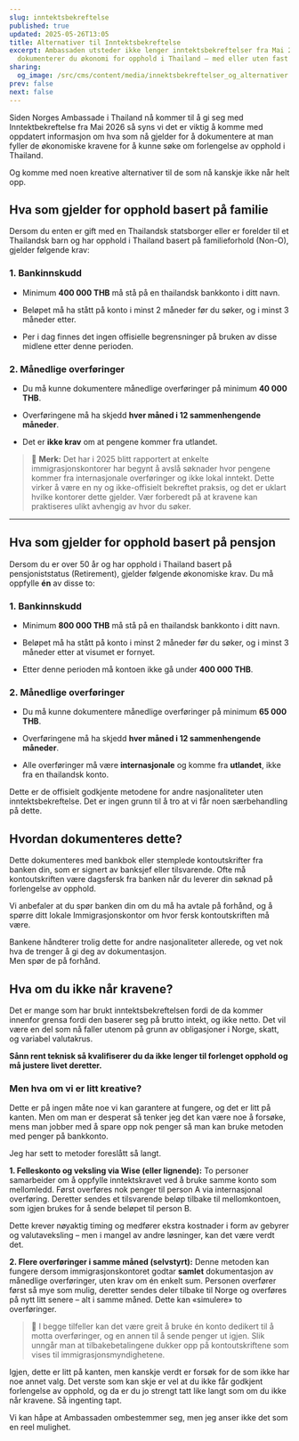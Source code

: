 ```yaml
---
slug: inntektsbekreftelse
published: true
updated: 2025-05-26T13:05
title: Alternativer til Inntektsbekreftelse
excerpt: Ambassaden utsteder ikke lenger inntektsbekreftelser fra Mai 2026. Slik
  dokumenterer du økonomi for opphold i Thailand – med eller uten fast inntekt.
sharing:
  og_image: /src/cms/content/media/innektsbekreftelser_og_alternativer.jpg
prev: false
next: false
---
```

Siden Norges Ambassade i Thailand nå kommer til å gi seg med Inntektbekreftelse fra Mai 2026 så syns vi det er viktig å komme med oppdatert informasjon om hva som nå gjelder for å dokumentere at man fyller de økonomiske kravene for å kunne søke om forlengelse av opphold i Thailand.

Og komme med noen kreative alternativer til de som nå kanskje ikke når helt opp.

## Hva som gjelder for opphold basert på familie

Dersom du enten er gift med en Thailandsk statsborger eller er forelder til et Thailandsk barn og har opphold i Thailand basert på familieforhold (Non-O), gjelder følgende krav:

### 1\. Bankinnskudd

*   Minimum **400 000 THB** må stå på en thailandsk bankkonto i ditt navn.
    
*   Beløpet må ha stått på konto i minst 2 måneder før du søker, og i minst 3 måneder etter.
    
*   Per i dag finnes det ingen offisielle begrensninger på bruken av disse midlene etter denne perioden.
    

### 2\. Månedlige overføringer

*   Du må kunne dokumentere månedlige overføringer på minimum **40 000 THB**.
    
*   Overføringene må ha skjedd **hver måned i 12 sammenhengende måneder**.
    
*   Det er **ikke krav** om at pengene kommer fra utlandet.
    

> 💬 **Merk:** Det har i 2025 blitt rapportert at enkelte immigrasjonskontorer har begynt å avslå søknader hvor pengene kommer fra internasjonale overføringer og ikke lokal inntekt. Dette virker å være en ny og ikke-offisielt bekreftet praksis, og det er uklart hvilke kontorer dette gjelder. Vær forberedt på at kravene kan praktiseres ulikt avhengig av hvor du søker.

* * *

## Hva som gjelder for opphold basert på pensjon

Dersom du er over 50 år og har opphold i Thailand basert på pensjoniststatus (Retirement), gjelder følgende økonomiske krav. Du må oppfylle **én** av disse to:

### 1\. Bankinnskudd

*   Minimum **800 000 THB** må stå på en thailandsk bankkonto i ditt navn.
    
*   Beløpet må ha stått på konto i minst 2 måneder før du søker, og i minst 3 måneder etter at visumet er fornyet.
    
*   Etter denne perioden må kontoen ikke gå under **400 000 THB**.
    

### 2\. Månedlige overføringer

*   Du må kunne dokumentere månedlige overføringer på minimum **65 000 THB**.
    
*   Overføringene må ha skjedd **hver måned i 12 sammenhengende måneder**.
    
*   Alle overføringer må være **internasjonale** og komme fra **utlandet**, ikke fra en thailandsk konto.
    

Dette er de offisielt godkjente metodene for andre nasjonaliteter uten inntektsbekreftelse. Det er ingen grunn til å tro at vi får noen særbehandling på dette.

## Hvordan dokumenteres dette?

Dette dokumenteres med bankbok eller stemplede kontoutskrifter fra banken din, som er signert av banksjef eller tilsvarende. Ofte må kontoutskriften være dagsfersk fra banken når du leverer din søknad på forlengelse av opphold.

Vi anbefaler at du spør banken din om du må ha avtale på forhånd, og å spørre ditt lokale Immigrasjonskontor om hvor fersk kontoutskriften må være.  
  
Bankene håndterer trolig dette for andre nasjonaliteter allerede, og vet nok hva de trenger å gi deg av dokumentasjon.  
Men spør de på forhånd.

## Hva om du ikke når kravene?

Det er mange som har brukt inntektsbekreftelsen fordi de da kommer innenfor grensa fordi den baserer seg på brutto intekt, og ikke netto. Det vil være en del som nå faller utenom på grunn av obligasjoner i Norge, skatt, og variabel valutakrus.

**Sånn rent teknisk så kvalifiserer du da ikke lenger til forlenget opphold og må justere livet deretter.**

### Men hva om vi er litt kreative?

Dette er på ingen måte noe vi kan garantere at fungere, og det er litt på kanten. Men om man er desperat så tenker jeg det kan være noe å forsøke, mens man jobber med å spare opp nok penger så man kan bruke metoden med penger på bankkonto.

Jeg har sett to metoder foreslått så langt.

**1\. Felleskonto og veksling via Wise (eller lignende):** To personer samarbeider om å oppfylle inntektskravet ved å bruke samme konto som mellomledd. Først overføres nok penger til person A via internasjonal overføring. Deretter sendes et tilsvarende beløp tilbake til mellomkontoen, som igjen brukes for å sende beløpet til person B.

Dette krever nøyaktig timing og medfører ekstra kostnader i form av gebyrer og valutaveksling – men i mangel av andre løsninger, kan det være verdt det.

**2\. Flere overføringer i samme måned (selvstyrt):** Denne metoden kan fungere dersom immigrasjonskontoret godtar **samlet** dokumentasjon av månedlige overføringer, uten krav om én enkelt sum. Personen overfører først så mye som mulig, deretter sendes deler tilbake til Norge og overføres på nytt litt senere – alt i samme måned. Dette kan «simulere» to overføringer.

> 🔁 I begge tilfeller kan det være greit å bruke én konto dedikert til å motta overføringer, og en annen til å sende penger ut igjen. Slik unngår man at tilbakebetalingene dukker opp på kontoutskriftene som vises til immigrasjonsmyndighetene.

Igjen, dette er litt på kanten, men kanskje verdt er forsøk for de som ikke har noe annet valg. Det verste som kan skje er vel at du ikke får godkjent forlengelse av opphold, og da er du jo strengt tatt like langt som om du ikke når kravene. Så ingenting tapt.

Vi kan håpe at Ambassaden ombestemmer seg, men jeg anser ikke det som en reel mulighet.